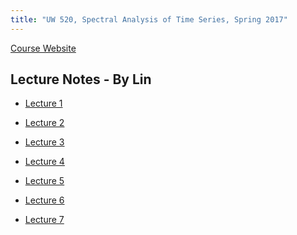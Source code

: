 ```yaml
---
title: "UW 520, Spectral Analysis of Time Series, Spring 2017"
---
```


[Course Website](http://staff.washington.edu/dbp/s520/index.html)

## Lecture Notes - By Lin

* [Lecture 1](course_uw_520_lecture1.html)

* [Lecture 2](course_uw_520_lecture2.html)

* [Lecture 3](course_uw_520_lecture3.html)

* [Lecture 4](course_uw_520_lecture4.html)

* [Lecture 5](course_uw_520_lecture5.html)

* [Lecture 6](course_uw_520_lecture6.html)

* [Lecture 7](course_uw_520_lecture7.html)













